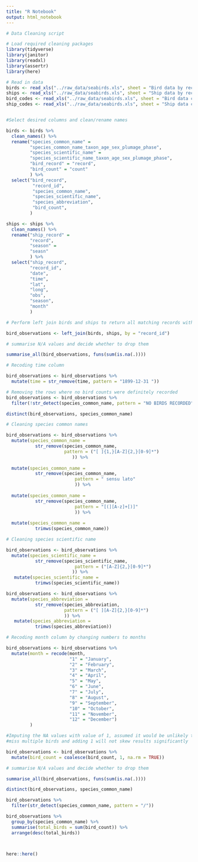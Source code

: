 ```yaml
---
title: "R Notebook"
output: html_notebook
---
```


```r
# Data Cleaning script

# Load required cleaning packages
library(tidyverse)
library(janitor)
library(readxl)
library(assertr)
library(here)

# Read in data
birds <- read_xls("../raw_data/seabirds.xls", sheet = "Bird data by record ID")
ships <- read_xls("../raw_data/seabirds.xls", sheet = "Ship data by record ID")
bird_codes <- read_xls("../raw_data/seabirds.xls", sheet = "Bird data codes")
ship_codes <- read_xls("../raw_data/seabirds.xls", sheet = "Ship data codes")


#Select desired columns and clean/rename names

birds <- birds %>%
  clean_names() %>% 
  rename("species_common_name" = 
         "species_common_name_taxon_age_sex_plumage_phase",
         "species_scientific_name" = 
         "species_scientific_name_taxon_age_sex_plumage_phase",
         "bird_record" = "record",
         "bird_count" = "count"
         ) %>% 
  select("bird_record", 
          "record_id", 
          "species_common_name",
          "species_scientific_name",
          "species_abbreviation",
          "bird_count",
         )

ships <- ships %>%
  clean_names() %>%
  rename("ship_record" =
         "record",
         "season" = 
         "seasn"
         ) %>% 
  select("ship_record",
         "record_id",
         "date",
         "time",
         "lat",
         "long",
         "obs",
         "season",
         "month"
         )

# Perform left join birds and ships to return all matching records with birds data

bird_observations <- left_join(birds, ships, by = "record_id")

```


```r
# summarise N/A values and decide whether to drop them

summarise_all(bird_observations, funs(sum(is.na(.))))
```


```r
# Recoding time column

bird_observations <- bird_observations %>% 
  mutate(time = str_remove(time, pattern = "1899-12-31 "))
```

```r
# Removing the rows where no bird counts were definitely recorded
bird_observations <- bird_observations %>% 
  filter(!str_detect(species_common_name, pattern = "NO BIRDS RECORDED"))
```

```r
distinct(bird_observations, species_common_name)
```


```r
# Cleaning species common names

bird_observations <- bird_observations %>% 
  mutate(species_common_name = 
           str_remove(species_common_name, 
                      pattern = ("[ ]{1,}[A-Z]{2,}[0-9]*")
                         )) %>%
  
  mutate(species_common_name = 
           str_remove(species_common_name, 
                          pattern = " sensu lato"
                          )) %>% 
  
  mutate(species_common_name = 
           str_remove(species_common_name, 
                          pattern = "[(][A-z]+[)]"
                          )) %>% 
  
  mutate(species_common_name =
           trimws(species_common_name))

```

```r
# Cleaning species scientific name

bird_observations <- bird_observations %>% 
  mutate(species_scientific_name = 
           str_remove(species_scientific_name, 
                          pattern = ("[A-Z]{2,}[0-9]*")
                         )) %>% 
   mutate(species_scientific_name =
           trimws(species_scientific_name))
```


```r
bird_observations <- bird_observations %>% 
  mutate(species_abbreviation = 
           str_remove(species_abbreviation, 
                      pattern = ("[ ][A-Z]{2,}[0-9]*")
                      )) %>% 
   mutate(species_abbreviation =
           trimws(species_abbreviation))
```

```r
# Recoding month column by changing numbers to months

bird_observations <- bird_observations %>% 
  mutate(month = recode(month, 
                        "1" = "January",
                        "2" = "February",
                        "3" = "March",
                        "4" = "April",
                        "5" = "May",
                        "6" = "June",
                        "7" = "July",
                        "8" = "August",
                        "9" = "September",
                        "10" = "October",
                        "11" = "November",
                        "12" = "December")
         )
```


```r
#Imputing the NA values with value of 1, assumed it would be unlikely to 
#miss multiple birds and adding 1 will not skew results significantly

bird_observations <- bird_observations %>% 
  mutate(bird_count = coalesce(bird_count, 1, na.rm = TRUE))
```

```r
# summarise N/A values and decide whether to drop them

summarise_all(bird_observations, funs(sum(is.na(.))))
```

```r
distinct(bird_observations, species_common_name)
```

```r
bird_observations %>% 
  filter(str_detect(species_common_name, pattern = "/"))
```



```r
bird_observations %>% 
  group_by(species_common_name) %>% 
  summarise(total_birds = sum(bird_count)) %>% 
  arrange(desc(total_birds))

  
```

```r
here::here()

```













